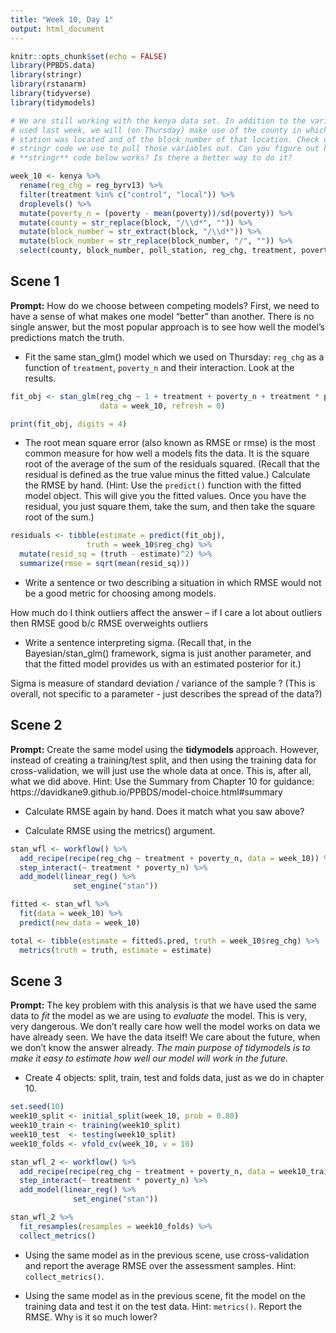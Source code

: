 ```yaml
---
title: "Week 10, Day 1"
output: html_document
---
```


```r
knitr::opts_chunk$set(echo = FALSE)
library(PPBDS.data)
library(stringr)
library(rstanarm)
library(tidyverse)
library(tidymodels)

# We are still working with the kenya data set. In addition to the variables we
# used last week, we will (on Thursday) make use of the county in which the poll
# station was located and of the block_number of that location. Check out the
# stringr code we use to pull those variables out. Can you figure out how the
# **stringr** code below works? Is there a better way to do it?

week_10 <- kenya %>% 
  rename(reg_chg = reg_byrv13) %>% 
  filter(treatment %in% c("control", "local")) %>% 
  droplevels() %>% 
  mutate(poverty_n = (poverty - mean(poverty))/sd(poverty)) %>% 
  mutate(county = str_replace(block, "/\\d*", "")) %>% 
  mutate(block_number = str_extract(block, "/\\d*")) %>% 
  mutate(block_number = str_replace(block_number, "/", "")) %>% 
  select(county, block_number, poll_station, reg_chg, treatment, poverty_n) 

```


## Scene 1

**Prompt:** How do we choose between competing models? First, we need to have a sense of what makes one model "better" than another. There is no single answer, but the most popular approach is to see how well the model's predictions match the truth.


* Fit the same stan_glm() model which we used on Thursday: `reg_chg` as a function of `treatment`, `poverty_n` and their interaction. Look at the results. 
```r

fit_obj <- stan_glm(reg_chg ~ 1 + treatment + poverty_n + treatment * poverty_n,
                    data = week_10, refresh = 0)

print(fit_obj, digits = 4)
```


* The root mean square error (also known as RMSE or rmse) is the most common measure for how well a models fits the data. It is the square root of the average of the sum of the residuals squared. (Recall that the residual is defined as the true value minus the fitted value.) Calculate the RMSE by hand. (Hint: Use the `predict()` function with the fitted model object. This will give you the fitted values. Once you have the residual, you just square them, take the sum, and then take the square root of the sum.)

```r
residuals <- tibble(estimate = predict(fit_obj),
                 truth = week_10$reg_chg) %>%
  mutate(resid_sq = (truth - estimate)^2) %>%
  summarize(rmse = sqrt(mean(resid_sq)))


```


* Write a sentence or two describing a situation in which RMSE would not be a good metric for choosing among models.

How much do I think outliers affect the answer -- if I care a lot about outliers then RMSE good b/c RMSE overweights outliers


* Write a sentence interpreting sigma. (Recall that, in the Bayesian/stan_glm() framework, sigma is just another parameter, and that the fitted model provides us with an estimated posterior for it.)

Sigma is measure of standard deviation / variance of the sample ? (This is overall, not specific to a parameter - just describes the spread of the data?)



## Scene 2

**Prompt:** Create the same model using the **tidymodels** approach. However, instead of creating a training/test split, and then using the training data for cross-validation, we will just use the whole data at once. This is, after all, what we did above. Hint: Use the Summary from Chapter 10 for guidance: https://davidkane9.github.io/PPBDS/model-choice.html#summary

* Calculate RMSE again by hand. Does it match what you saw above?

* Calculate RMSE using the metrics() argument.


```r
stan_wfl <- workflow() %>%
  add_recipe(recipe(reg_chg ~ treatment + poverty_n, data = week_10)) %>%
  step_interact(~ treatment * poverty_n) %>%
  add_model(linear_reg() %>%
              set_engine("stan"))

fitted <- stan_wfl %>%
  fit(data = week_10) %>%
  predict(new_data = week_10)

total <- tibble(estimate = fitted$.pred, truth = week_10$reg_chg) %>%
  metrics(truth = truth, estimate = estimate)
```

## Scene 3

**Prompt:** The key problem with this analysis is that we have used the same data to *fit* the model as we are using to *evaluate* the model. This is very, very dangerous. We don't really care how well the model works on data we have already seen. We have the data itself! We care about the future, when we don't know the answer already. *The main purpose of tidymodels is to make it easy to estimate how well our model will work in the future.*

* Create 4 objects: split, train, test and folds data, just as we do in chapter 10.
```r
set.seed(10)
week10_split <- initial_split(week_10, prob = 0.80)
week10_train <- training(week10_split)
week10_test  <- testing(week10_split)
week10_folds <- vfold_cv(week_10, v = 10)

stan_wfl_2 <- workflow() %>%
  add_recipe(recipe(reg_chg ~ treatment + poverty_n, data = week10_train)) %>%
  step_interact(~ treatment * poverty_n) %>%
  add_model(linear_reg() %>%
              set_engine("stan"))

stan_wfl_2 %>%
  fit_resamples(resamples = week10_folds) %>%
  collect_metrics()

```


* Using the same model as in the previous scene, use cross-validation and report the average RMSE over the assessment samples. Hint: `collect_metrics()`.

* Using the same model as in the previous scene, fit the model on the training data and test it on the test data. Hint: `metrics()`. Report the RMSE. Why is it so much lower?





